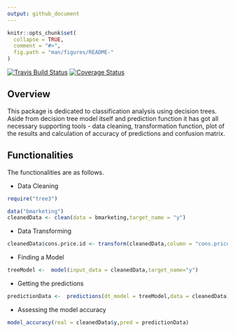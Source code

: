 ```yaml
---
output: github_document
---
```


<!-- README.md is generated from README.Rmd. Please edit that file -->

```r
knitr::opts_chunk$set(
  collapse = TRUE,
  comment = "#>",
  fig.path = "man/figures/README-"
)
```

[![Travis Build Status](https://travis-ci.org/Quantargo/bmarketing.svg?branch=master)](https://travis-ci.org/Quantargo/bmarketing)
[![Coverage Status](https://img.shields.io/codecov/c/github/Quantargo/bmarketing/master.svg)](https://codecov.io/github/Quantargo/bmarketing?branch=master)

## Overview

This package is dedicated to classification analysis using decision trees. Aside from decision tree model itself and prediction function it has got all necessary supporting tools - data cleaning, transformation function, plot of the results and calculation of accuracy of predictions and confusion matrix.

## Functionalities

The functionalities are as follows.

* Data Cleaning

```r
require("tree3")

data("bmarketing")
cleanedData <- clean(data = bmarketing,target_name = "y")
```

* Data Transforming
```r
cleanedData$cons.price.id <- transform(cleanedData,column = "cons.price.idx")
```

* Finding a Model
```r
treeModel <-  model(input_data = cleanedData,target_name="y")
```


* Getting the predictions
```r
predictionData <-  predictions(dt_model = treeModel,data = cleanedData)
```

* Assessing the model accuracy
```r
model_accuracy(real = cleanedData$y,pred = predictionData)
```
